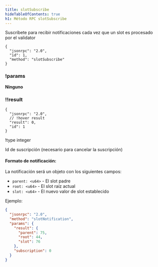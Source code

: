 ```yaml
---
title: slotSubscribe
hideTableOfContents: true
h1: Método RPC slotSubscribe
---
```


Suscríbete para recibir notificaciones cada vez que un slot es procesado por el
validator

<APIMethod>

```jsonc !!request
{
  "jsonrpc": "2.0",
  "id": 1,
  "method": "slotSubscribe"
}
```

### !params

**Ninguno**

### !!result

```jsonc !response
{
  "jsonrpc": "2.0",
  // !hover result
  "result": 0,
  "id": 1
}
```

!type integer

Id de suscripción (necesario para cancelar la suscripción)

</APIMethod>

#### Formato de notificación:

La notificación será un objeto con los siguientes campos:

- `parent: <u64>` - El slot padre
- `root: <u64>` - El slot raíz actual
- `slot: <u64>` - El nuevo valor de slot establecido

Ejemplo:

```json
{
  "jsonrpc": "2.0",
  "method": "slotNotification",
  "params": {
    "result": {
      "parent": 75,
      "root": 44,
      "slot": 76
    },
    "subscription": 0
  }
}
```
